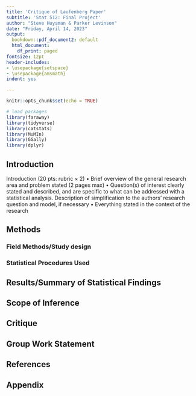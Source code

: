 ```yaml
---
title: 'Critique of Laufenberg Paper'
subtitle: 'Stat 512: Final Project'
author: "Steve Huysman & Parker Levinson"
date: "Friday, April 14, 2023"
output:
  bookdown::pdf_document2: default
  html_document:
    df_print: paged
fontsize: 12pt
header-includes:
- \usepackage{setspace}
- \usepackage{amsmath}
indent: yes

---
```

```r
knitr::opts_chunk$set(echo = TRUE)
```

```r
# load packages
library(faraway)
library(tidyverse)
library(catstats)
library(MuMIn)
library(GGally)
library(dplyr)
```


\doublespacing

## Introduction
Introduction (20 pts: rubric × 2)
• Brief overview of the general research area and problem stated (2 pages max)
• Question(s) of interest clearly stated and described, and are specific to what can be
addressed with a statistical analysis. Description of simplification to the authors’
research question and model, if necessary
• Everything stated in the context of the research

## Methods

### Field Methods/Study design 
### Statistical Procedures Used

## Results/Summary of Statistical Findings

## Scope of Inference

## Critique

## Group Work Statement

## References

## Appendix
